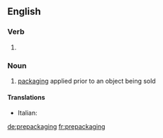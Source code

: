 ==English==

===Verb===
{{head|en}}

# {{present participle of|prepackage}}

===Noun===
{{en-noun|-}}

# [[packaging]] applied prior to an object being sold

====Translations====
{{trans-top}}
* Italian: {{t|it|preconfezionamento|m}}
{{trans-mid}}

{{trans-bottom}}

[[de:prepackaging]]
[[fr:prepackaging]]